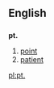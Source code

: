 {{also|pt|Pt|PT|pT|.pt}}
==English==

==={{abbreviation}}===
'''pt.'''

# [[point]]
# [[patient]]

[[pl:pt.]]